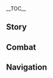 {{CharacterTabs}}
{{LanguageTabs}}
{{Stub|1={{Meta/VO|tl=1|rm=1|Korean}}}}
__TOC__
==Story==
{{VO/Story
|character           = {{ROOTPAGENAME}}
|language            = ko
|name                = 고로

|vo_01_01_title      = 첫 만남…
|vo_01_01_subtitle   = Hello
|vo_01_01_file       = VO_{language}{character} Hello.ogg
|vo_01_01_tx         = 와타츠미섬 저항군 대장 고로, 도우러 왔어! 네 명성은 익히 들어 알고 있지. 난 네 옆에서 함께 싸우고, 함께 승리할 거야! 어때? 방금 내 대사? 꽤 괜찮은 기세였지?
|vo_01_01_rm         = 
|vo_01_01_tl         = 

|vo_02_01_title      = 잡담・군사 전략
|vo_02_01_subtitle   = Chat: Tactics
|vo_02_01_file       = VO_{language}{character} Chat - Tactics.ogg
|vo_02_01_tx         = 항상 전투태세를 갖춰야 변수에 대응할 수 있어
|vo_02_01_rm         = 
|vo_02_01_tl         = 

|vo_02_02_title      = 잡담・훈련
|vo_02_02_subtitle   = Chat: Training
|vo_02_02_file       = VO_{language}{character} Chat - Training.ogg
|vo_02_02_tx         = 모처럼 전투가 없으니까, 체력 훈련이나 하자!
|vo_02_02_rm         = 
|vo_02_02_tl         = 

|vo_02_03_title      = 잡담・체격
|vo_02_03_subtitle   = Chat: Physique
|vo_02_03_file       = VO_{language}{character} Chat - Physique.ogg
|vo_02_03_tx         = 건장한 체격은 힘의 상징이지. 사기를 높이는 데도 도움 되고. 더 노력해야겠어!
|vo_02_03_rm         = 
|vo_02_03_tl         = 

|vo_03_01_title      = 비가 올 때…
|vo_03_01_subtitle   = When It Rains
|vo_03_01_file       = VO_{language}{character} When It Rains.ogg
|vo_03_01_tx         = 꼬리가 젖었네…. 모닥불에서 좀 말려야겠어
|vo_03_01_rm         = 
|vo_03_01_tl         = 

|vo_03_02_title      = 번개가 칠 때…
|vo_03_02_subtitle   = When Thunder Strikes
|vo_03_02_file       = VO_{language}{character} When Thunder Strikes.ogg
|vo_03_02_tx         = 적군인가!?
|vo_03_02_rm         = 
|vo_03_02_tl         = 

|vo_03_03_title      = 눈이 올 때…
|vo_03_03_subtitle   = When It Snows
|vo_03_03_file       = VO_{language}{character} When It Snows.ogg
|vo_03_03_tx         = 추워… 이런 날씨에 야외활동은 안 하는 게 좋지…
|vo_03_03_rm         = 
|vo_03_03_tl         = 

|vo_03_04_title      = 햇살이 좋을 때…
|vo_03_04_subtitle   = When the Sun Is Out
|vo_03_04_file       = VO_{language}{character} When the Sun Is Out.ogg
|vo_03_04_tx         = 햇볕을 쬐는 건 좋지만, 사기가 해이해지면 안 돼
|vo_03_04_rm         = 
|vo_03_04_tl         = 

|vo_03_05_title      = 강풍이 불 때…
|vo_03_05_subtitle   = When the Wind Is Blowing
|vo_03_05_file       = VO_{language}{character} When the Wind Is Blowing.ogg
|vo_03_05_tx         = 순풍일 땐 우리가 유리해. 역풍이래도 겁먹을 필요 없어!
|vo_03_05_rm         = 
|vo_03_05_tl         = 

|vo_04_01_title      = 아침 인사…
|vo_04_01_subtitle   = Good Morning
|vo_04_01_file       = VO_{language}{character} Good Morning.ogg
|vo_04_01_tx         = 아침 훈련 시간인데, 같이 등산 갈래?
|vo_04_01_rm         = 
|vo_04_01_tl         = 

|vo_04_02_title      = 점심 인사…
|vo_04_02_subtitle   = Good Afternoon
|vo_04_02_file       = VO_{language}{character} Good Afternoon.ogg
|vo_04_02_tx         = 점심은 생선 무조림과 흰 쌀밥이야. 이 조합이 저항군들 사이에서 유행이거든, 너도 한번 먹어봐
|vo_04_02_rm         = 
|vo_04_02_tl         = 

|vo_04_03_title      = 저녁 인사…
|vo_04_03_subtitle   = Good Evening
|vo_04_03_file       = VO_{language}{character} Good Evening.ogg
|vo_04_03_tx         = 밤에도 태만하지 말고 눈이 어둠에 익숙해질 수 있게 해야 돼. 칠흑같이 어두운 곳이 전쟁터가 될 수도 있으니까
|vo_04_03_rm         = 
|vo_04_03_tl         = 

|vo_04_04_title      = 굿나잇…
|vo_04_04_subtitle   = Good Night...
|vo_04_04_file       = VO_{language}{character} Good Night.ogg
|vo_04_04_tx         = 피곤해? 그럼 보초는 내가 설 테니까 넌 좀 쉬어! 네가 돌아왔을 때 모든 게 전과 똑같은 모습일 거라고 내가 보장할게
|vo_04_04_rm         = 
|vo_04_04_tl         = 

|vo_05_01_title      = 고로 자신에 대해・형님
|vo_05_01_subtitle   = About {character}: Top Dog
|vo_05_01_file       = VO_{language}{character} About {character} - Top Dog.ogg
|vo_05_01_tx         = 「고로 형님」? 어디서 들은 거야? 휴… 솔직히 말할게. 평소 장병들과 친하게 지내거든. 좋은 물건이 있으면 다 같이 공유하기도 하고. 그래서 그들이 날 존중하는 의미로 사석에서 형님이라고 부르곤 해. 하지만 다들 나보다 나이가 많은걸…
|vo_05_01_rm         = 
|vo_05_01_tl         = 

|vo_05_02_title      = 고로 자신에 대해・의견
|vo_05_02_subtitle   = About {character}: Advice
|vo_05_02_friendship = 4
|vo_05_02_file       = VO_{language}{character} About {character} - Advice.ogg
|vo_05_02_tx         = 내가 항상 전투에서 이겨서 그런지 장병들은 날 대단한 사람이라고 생각하는 모양이야. 아주 작은 일에도 내 의견을 묻곤 해. 그들의 눈빛을 보면 거절할 수 없지만, 내 계략에도 한계가 있어서… 원칙적인 얘기나, 감으로 대답을 해줄 수밖에 없거든. 에휴, 뭔가 좀 미안한 것 같네…
|vo_05_02_rm         = 
|vo_05_02_tl         = 

|vo_06_01_title      = 우리에 대해・고민 상담
|vo_06_01_subtitle   = About Us: Speaking Your Mind
|vo_06_01_file       = VO_{language}{character} About Us - Speaking Your Mind.ogg
|vo_06_01_tx         = 고민 있으면 마음속에 묻어두지 말고, 나한테 얘기해. 내가 모든 일을 다 잘하진 않지만, 최선을 다해서 방법을 생각해 볼게! 내 대답이… 좀 못 미더울 수도 있지만, 너의 가장 좋은 청중이 되어줄게
|vo_06_01_rm         = 
|vo_06_01_tl         = 

|vo_06_02_title      = 우리에 대해・동고동락
|vo_06_02_subtitle   = About Us: Camaraderie
|vo_06_02_friendship = 6
|vo_06_02_file       = VO_{language}{character} About Us - Camaraderie.ogg
|vo_06_02_tx         = 같이 훈련하고, 같이 밥 먹고, 같이 쉬면… 소통하기도 편하고, 호흡도 잘 맞게 돼. 중요한 순간에 눈빛만으로 메시지를 전달할 수도 있고… 어? 그러면 안 돼? 음… 나랑 다른 형제들은 다 이렇게 친해졌는데
|vo_06_02_rm         = 
|vo_06_02_tl         = 

|vo_07_01_title      = 「신의 눈」에 대해…
|vo_07_01_subtitle   = About the Vision
|vo_07_01_friendship = 4
|vo_07_01_file       = VO_{language}{character} About the Vision.ogg
|vo_07_01_tx         = 「신의 눈」은 내가 전장에서 더 큰 책임을 지고, 전우들을 위해 길을 열 수 있도록 많은 도움을 주지. 하지만 개인의 힘이 아무리 강해도 전쟁의 승패를 좌우할 수 없어. 모두가 힘을 합치는 게 제일 중요하지
|vo_07_01_rm         = 
|vo_07_01_tl         = 

|vo_07_02_title      = 하고 싶은 이야기・가벼운 옷차림
|vo_07_02_subtitle   = Something to Share: Dressed for Battle
|vo_07_02_friendship = 4
|vo_07_02_file       = VO_{language}{character} Something to Share - Dressed for Battle.ogg
|vo_07_02_tx         = 가벼운 옷차림으로 전투에 나가는 게 나랑 잘 맞아. 난 전장을 빠르게 누비며 승기를 잡는 데 자신 있거든. 내 화살은 가장 강한 장병을 겨누고, 상대방의 기세를 꺾어버리지
|vo_07_02_rm         = 
|vo_07_02_tl         = 

|vo_07_03_title      = 하고 싶은 이야기・상승장군
|vo_07_03_subtitle   = Something to Share: Ever-Victorious General
|vo_07_03_file       = VO_{language}{character} Something to Share - Ever-Victorious General.ogg
|vo_07_03_tx         = 장병들이 내게 「뾰족 귀의 상승 장군」이라는 별명을 붙여줬어. 게다가 「고로 형님의 귀를 만지면 상승 장군의 행운을 얻을 수 있다」는 이상한 소문까지 돌고 있지. 아… 만지는 건 절대 안 돼! 그들이 아무리 재밌어하더라도 안 된다고! 음? 너도 만져보고 싶다고? 야, 야…
|vo_07_03_rm         = 
|vo_07_03_tl         = 

|vo_07_04_title      = 흥미있는 일…
|vo_07_04_subtitle   = Interesting Things
|vo_07_04_file       = VO_{language}{character} Interesting Things.ogg
|vo_07_04_tx         = 리월엔 구름 위로 높이 솟은 산들이 많다던데, 직접 가서 보고 등산도 해보고 싶어
|vo_07_04_rm         = 
|vo_07_04_tl         = 

|vo_08_01_title      = 북두에 대해…
|vo_08_01_subtitle   = About [[Beidou]]
|vo_08_01_friendship = 4
|vo_08_01_file       = VO_{language}{character} About Beidou.ogg
|vo_08_01_tx         = 북두 선장은 의리를 중시하고 실력도 뛰어나서 존경받을 만해. 동료들이 분쟁에 휘말리는 걸 원치 않는다고 했던 그녀의 말을 우리도 이해해. 그래서 꼭 필요할 때만 도움을 청하지
|vo_08_01_rm         = 
|vo_08_01_tl         = 

|vo_08_02_title      = 카에데하라 카즈하에 대해…
|vo_08_02_subtitle   = About [[Kaedehara Kazuha]]
|vo_08_02_friendship = 4
|vo_08_02_file       = VO_{language}{character} About Kaedehara Kazuha.ogg
|vo_08_02_tx         = 아주 다양한 방랑자를 만나봤지만, 카즈하는 그중에서도 가장 특이한 사람이야. 바람처럼 어디에도 머물지 않지만, 항상 주변 사람에게 뭔가를 가져다주거든. 카즈하와 함께 싸우면서 난 「소탈함」을 배웠어. 어쨌든 난 카즈하랑 꽤 잘 맞아!
|vo_08_02_rm         = 
|vo_08_02_tl         = 

|vo_08_03_title      = 산고노미야 코코미에 대해・직책
|vo_08_03_subtitle   = About [[Sangonomiya Kokomi]]: Duties
|vo_08_03_friendship = 4
|vo_08_03_file       = VO_{language}{character} About Sangonomiya Kokomi - Duties.ogg
|vo_08_03_tx         = 산고노미야 님은 와타츠미섬의 최고 지도자로서 현재 정세를 파악하고 계획을 세우는 일을 맡고 계셔. 난 세부 사항을 실행하고, 전선의 형세를 통제하는 걸 맡고 있고. 저항군은 모두가 한마음으로 승리만을 좇지
|vo_08_03_rm         = 
|vo_08_03_tl         = 

|vo_08_04_title      = 산고노미야 코코미에 대해・태도
|vo_08_04_subtitle   = About Sangonomiya Kokomi: Attitude
|vo_08_04_friendship = 4
|vo_08_04_file       = VO_{language}{character} About Sangonomiya Kokomi - Attitude.ogg
|vo_08_04_tx         = 나는 산고노미야 님을 마음 깊이 존경해. 만약 산고노미야 님의 신묘한 계략이 없었다면 저항군은 전쟁에서 지금과 같은 성과를 거둘 수 없었을 거야. 하지만 사석에서 산고노미야 님은 조용한 생활을 더 좋아하시는 것 같아. 군사 업무 때문이 아니라면 굳이 그분을 방해하는 일은 없어
|vo_08_04_rm         = 
|vo_08_04_tl         = 

|vo_08_05_title      = 라이덴 쇼군에 대해…
|vo_08_05_subtitle   = About the [[Raiden Shogun]]
|vo_08_05_friendship = 4
|vo_08_05_quest      = Omnipresence Over Mortals
|vo_08_05_file       = VO_{language}{character} About the Raiden Shogun.ogg
|vo_08_05_tx         = 라이덴 쇼군… 어떤 이유 때문이었든, 예전 그녀의 행동엔 동의 못 해. 현재 와타츠미섬과 막부가 평화 조약을 맺긴 했지만, 결코 경계를 늦출 순 없어. 다시 충돌하는 일이 생긴다면, 난 반드시 전선으로 돌아갈 거야
|vo_08_05_rm         = 
|vo_08_05_tl         = 

|vo_08_06_title      = 쿠죠 사라에 대해…
|vo_08_06_subtitle   = About [[Kujou Sara]]
|vo_08_06_friendship = 4
|vo_08_06_quest      = Stillness, the Sublimation of Shadow
|vo_08_06_file       = VO_{language}{character} About Kujou Sara.ogg
|vo_08_06_tx         = 막부군에 좋은 감정은 없지만, 쿠죠 사라는 아마 막부군 중에서도 가장 정직한 장성일 거야. 여러 번 겨뤄봤는데, 이길 때도 있고 질 때도 있었지. 전엔 성숙하지 못하게도 저런 사람이 민중의 염원을 소중히 여기고, 막부의 통제를 받지 않으면 좋겠다고 생각한 적이 있어
|vo_08_06_rm         = 
|vo_08_06_tl         = 

|vo_08_07_title      = 야에 미코에 대해…
|vo_08_07_subtitle   = About [[Yae Miko]]
|vo_08_07_friendship = 4
|vo_08_07_file       = VO_{language}{character} About Yae Miko.ogg
|vo_08_07_tx         = 그 여자 얘기는 안 하면 안 돼? 네가 하라는 거 다 도와줄게, 허드렛일도 괜찮아…. 으… 내 정신건강을 위해서라도 화제를 바꾸는 게 어때?
|vo_08_07_rm         = 
|vo_08_07_tl         = 

|vo_08_08_title      = 카미사토 아야카에 대해…
|vo_08_08_subtitle   = About [[Kamisato Ayaka]]
|vo_08_08_friendship = 4
|vo_08_08_quest      = Stillness, the Sublimation of Shadow
|vo_08_08_file       = VO_{language}{character} About Kamisato Ayaka.ogg
|vo_08_08_tx         = 야시로 봉행은 막부에 속해있긴 하지만 민중의 입장에 더 가까이 서 있지. 이런 곤란한 상황에서 「백로공주」가 자신의 입장을 확고히 할 수 있었던 걸 보면 굉장히 냉정하고 일처리를 잘하는 사람 같아. 그 점은 배울만해
|vo_08_08_rm         = 
|vo_08_08_tl         = 

|vo_08_09_title      = 사유에 대해…
|vo_08_09_subtitle   = About [[Sayu]]
|vo_08_09_friendship = 4
|vo_08_09_file       = VO_{language}{character} About Sayu.ogg
|vo_08_09_tx         = 우리 쪽 정보에 의하면 그 닌자는 잠입술법이 뛰어나다던데, 산고노미야 님의 묘책 속에서 그녀의 인술이 유용하게 쓰이지 않을까 싶어…. 하지만 행방이 워낙 묘연하다는 소문도 있어서 불러오기 쉽지 않을 것 같은데… 음? 야시로 봉행 사람이라고? …어, 그럼 됐어
|vo_08_09_rm         = 
|vo_08_09_tl         = 

|vo_08_10_title      = 시카노인 헤이조에 대해…
|vo_08_10_subtitle   = About [[Shikanoin Heizou]]
|vo_08_10_friendship = 4
|vo_08_10_file       = VO_{language}{character} About Shikanoin Heizou.ogg
|vo_08_10_tx         = 그 수상하기 짝이 없고 빈둥거리기만 하는 탐정 선생? 어쨌든 막부 출신인 사람을 완전히 믿을 순 없어. 계속 주시할 거야! 그나저나 그 사람 추리 능력은 꽤 있던데. 그게 어떤 음모인지 아닌지는… 음, 시간이 말해주겠지
|vo_08_10_rm         = 
|vo_08_10_tl         = 

|vo_09_01_title      = 고로에 대해 알기・첫 번째
|vo_09_01_subtitle   = More About {character}: I
|vo_09_01_file       = VO_{language}{character} More About {character} - 01.ogg
|vo_09_01_tx         = 난 대부분의 시간을 전쟁터에서 보내니까, 내 얘기가 재밌진 않을 텐데… 그래도 네가 듣고 싶다면 천천히 말해줄게! 생각나면 생각나는 대로!
|vo_09_01_rm         = 
|vo_09_01_tl         = 

|vo_09_02_title      = 고로에 대해 알기・두 번째
|vo_09_02_subtitle   = More About {character}: II
|vo_09_02_friendship = 3
|vo_09_02_file       = VO_{language}{character} More About {character} - 02.ogg
|vo_09_02_tx         = 난 대단한 지략도 없고, 가진 거라곤 오직 두 손과 목숨뿐이야. 어쩌면 내 손이 그만큼 강하고, 생명력이 질긴 거겠지. 수많은 악전고투 속에서도 살아남았으니까. 누군가는 날 따르기만 하면 절망적인 전투에서도 무사할 수 있다고 말하곤 해. 그러다 보니 어느새 사람들이 인정해 주는 장성이 된 거야
|vo_09_02_rm         = 
|vo_09_02_tl         = 

|vo_09_03_title      = 고로에 대해 알기・세 번째
|vo_09_03_subtitle   = More About {character}: III
|vo_09_03_friendship = 4
|vo_09_03_quest      = Stillness, the Sublimation of Shadow
|vo_09_03_file       = VO_{language}{character} More About {character} - 03.ogg
|vo_09_03_tx         = 처음에 우리의 적은 도적 떼와 해적 그리고 마물이었지만, 후에 라이덴 쇼군이 「안수령」을 내렸어. 기고만장한 막부군이 우리 앞으로 몰려왔지만, 우리에게 호되게 당했지. 하하, 그들도 아마 이렇게 격렬한 저항에 부딪히게 될 거라곤 생각도 못 했을 거야
|vo_09_03_rm         = 
|vo_09_03_tl         = 

|vo_09_04_title      = 고로에 대해 알기・네 번째
|vo_09_04_subtitle   = More About {character}: IV
|vo_09_04_friendship = 5
|vo_09_04_file       = VO_{language}{character} More About {character} - 04.ogg
|vo_09_04_tx         = 난 전투가 시작되면 무아지경이 돼서 적진 속으로 너무 깊게 돌격하는 치명적인 단점이 있다고 산고노미야 님이 말씀해주셨어. 용맹한 건 좋지만, 군대를 통솔하는 장성이라면 결코 그래선 안 된다고 말이야. 나… 나도 고치려고 노력하고 있어! 네가… 내 옆에서 지켜봐 줄 수 있을까?
|vo_09_04_rm         = 
|vo_09_04_tl         = 

|vo_09_05_title      = 고로에 대해 알기・다섯 번째
|vo_09_05_subtitle   = More About {character}: V
|vo_09_05_friendship = 6
|vo_09_05_file       = VO_{language}{character} More About {character} - 05.ogg
|vo_09_05_tx         = 내가 끝까지 저항해야 할 대상은 특정 단체나 진영이 아닌 「악의」야. 이런 「악의」는 모두의 염원을 짓밟고 평온한 생활을 파괴하고 제멋대로 모두를 해하지…. 그것들을 완전히 소멸시키면 난 안심하고 무기를 내려놓을 수 있을 거야. 그때가 오면 편한 옷으로 갈아입고… 와타츠미섬에서 너랑 산책하고 싶어!
|vo_09_05_rm         = 
|vo_09_05_tl         = 

|vo_10_01_title      = 고로의 취미…
|vo_10_01_subtitle   = {character}'s Hobbies
|vo_10_01_file       = VO_{language}{character} Hobbies.ogg
|vo_10_01_tx         = 난 등산을 좋아해. 험준한 산일수록 좋아! 등산은 내 육체와 정신을 단련시켜서 날 더 강하게 만들어 주거든. 그리고 동료와 함께 산에 올라 땀을 흘린 뒤 같이 산속의 절경을 감상하는 것도 인생의 큰 즐거움이지! 근데… 이나즈마의 최고봉에 오를 용기… 아니… 그럴 생각은 없어…
|vo_10_01_rm         = 
|vo_10_01_tl         = 

|vo_10_02_title      = 고로의 고민…
|vo_10_02_subtitle   = {character}'s Troubles
|vo_10_02_file       = VO_{language}{character} Troubles.ogg
|vo_10_02_tx         = 가벼운 옷차림으로 전투에 나서도 불편할 때가 있어. 불 공격이라도 당하면, 내 꼬리를 특별히 조심해야 하거든
|vo_10_02_rm         = 
|vo_10_02_tl         = 

|vo_10_03_title      = 좋아하는 음식…
|vo_10_03_subtitle   = Favorite Food
|vo_10_03_file       = VO_{language}{character} Favorite Food.ogg
|vo_10_03_tx         = 난 케이크와 삼색 경단을 좋아해! 음… 아마 이런 정교한 디저트는 자주 안 먹어서 그런가 봐. 군대 음식은 간편하고 빠르게 조리해야 해서 조미료를 많이 안 쓰거든. 설탕은 그중에서도 더 귀하고. 단맛은… 정말 참을 수 없어!
|vo_10_03_rm         = 
|vo_10_03_tl         = 

|vo_10_04_title      = 싫어하는 음식…
|vo_10_04_subtitle   = Least Favorite Food
|vo_10_04_file       = VO_{language}{character} Least Favorite Food.ogg
|vo_10_04_tx         = 편식은 잘 안 하지만, 양파는 예외야. 한 번은 보급병이 밥에 다진 양파를 넣은 적이 있는데, 그 자리에서 엉엉 울어버렸어… 어휴, 창피해라! 보급병도 엄청 미안해했지
|vo_10_04_rm         = 
|vo_10_04_tl         = 

<!-- Receiving a Gift -->
|vo_11_01_title      = 선물 획득・첫 번째
|vo_11_01_subtitle   = Receiving a Gift: I
|vo_11_01_file       = VO_{language}{character} Receiving a Gift - 01.ogg
|vo_11_01_tx         = 이 달콤한 맛은 정말 참을 수 없어!
|vo_11_01_rm         = 
|vo_11_01_tl         = 

|vo_11_02_title      = 선물 획득・두 번째
|vo_11_02_subtitle   = Receiving a Gift: II
|vo_11_02_file       = VO_{language}{character} Receiving a Gift - 02.ogg
|vo_11_02_tx         = 오! 사기가 마구 오르는걸! 내가 도울 만한 일 있어?
|vo_11_02_rm         = 
|vo_11_02_tl         = 

|vo_11_03_title      = 선물 획득・세 번째
|vo_11_03_subtitle   = Receiving a Gift: III
|vo_11_03_file       = VO_{language}{character} Receiving a Gift - 03.ogg
|vo_11_03_tx         = 생각보다 맵네… 우으, 나… 나 몸에 힘이 안 들어가
|vo_11_03_rm         = 
|vo_11_03_tl         = 

|vo_12_01_title      = 생일…
|vo_12_01_subtitle   = Birthday
|vo_12_01_file       = VO_{language}{character} Birthday.ogg
|vo_12_01_tx         = 오늘은 네 생일이잖아, 아주 의미 있는 날이지! 내가 축하해줄게! 우리 해변에서 모닥불 피워놓고 싱싱한 물고기랑 꽃게도 잡자! 내가 직접 대장 특급 「사기충전 만찬」을 만들어 줄게!
|vo_12_01_rm         = 
|vo_12_01_tl         = 

|vo_13_01_title      = 돌파의 느낌・기
|vo_13_01_subtitle   = Feelings About Ascension: Intro
|vo_13_01_ascension  = 1
|vo_13_01_file       = VO_{language}{character} Feelings About Ascension -  01.ogg
|vo_13_01_tx         = 강한 힘은 동료를 지키기 위해 존재해
|vo_13_01_rm         = 
|vo_13_01_tl         = 

|vo_13_02_title      = 돌파의 느낌・승
|vo_13_02_subtitle   = Feelings About Ascension: Building Up
|vo_13_02_ascension  = 2
|vo_13_02_file       = VO_{language}{character} Feelings About Ascension -  02.ogg
|vo_13_02_tx         = 방어만으로는 동료를 지킬 수 없어. 적극적으로 공격해야 해
|vo_13_02_rm         = 
|vo_13_02_tl         = 

|vo_13_03_title      = 돌파의 느낌・전
|vo_13_03_subtitle   = Feelings About Ascension: Climax
|vo_13_03_ascension  = 4
|vo_13_03_file       = VO_{language}{character} Feelings About Ascension -  03.ogg
|vo_13_03_tx         = 승리하는 비법은, 전투의 의미를 되새기며 올바른 전술에 따라 예리한 기세로 공격하는 거야
|vo_13_03_rm         = 
|vo_13_03_tl         = 

|vo_13_04_title      = 돌파의 느낌・결
|vo_13_04_subtitle   = Feelings About Ascension: Conclusion
|vo_13_04_ascension  = 6
|vo_13_04_file       = VO_{language}{character} Feelings About Ascension -  04.ogg
|vo_13_04_tx         = 막을 수 없는 기세로 전우들과 호흡을 잘 맞추면 어떤 상항에서든 승리할 수 있구나. 알려줘서 고마워! 이건 우리 두 사람이 함께 이뤄낸 승리야
|vo_13_04_rm         = 
|vo_13_04_tl         = 
}}

==Combat==
{{Combat VO
|character           = {{ROOTPAGENAME}}
|language            = ko

|skill_1_tx          = 진군하라!
|skill_1_tl          = 
|skill_1_rm          = 
|skill_2_tx          = 공격!
|skill_2_tl          = 
|skill_2_rm          = 
|skill_3_tx          = 대열을 맞춰!
|skill_3_tl          = 
|skill_3_rm          = 

|burst_1_tx          = 나와 함께 출정!
|burst_1_tl          = 
|burst_1_rm          = 
|burst_2_tx          = 파죽지세!
|burst_2_tl          = 
|burst_2_rm          = 
|burst_3_tx          = 기선제압이다!
|burst_3_tl          = 
|burst_3_rm          = 

|sprint-s_1_tx       = 날 따라와
|sprint-s_1_tl       = 
|sprint-s_1_rm       = 
|sprint-s_2_file     = Sprint Start 02,Sprint Start 03


|glider_1_file       = Deploying Wind Glider 01,Deploying Wind Glider 02,Deploying Wind Glider 03

|chest_1_tx          =   오늘 운이 좋은데!
|chest_1_tl          = 
|chest_1_rm          = 
|chest_2_tx          =   동료들과 나눠 가지자!
|chest_2_tl          = 
|chest_2_rm          = 
|chest_3_tx          =   이 보물상자… 여기서 날 매복한 건가?
|chest_3_tl          = 
|chest_3_rm          = 

|low-hp_1_tx         = 아직 싸울 수 있어!
|low-hp_1_tl         = 
|low-hp_1_rm         = 
|low-hp_2_tx         = 방심했군!
|low-hp_2_tl         = 
|low-hp_2_rm         = 
|low-hp_3_tx         = 항복하긴 아직 일러!
|low-hp_3_tl         = 
|low-hp_3_rm         = 


|fallen_1_tx         = 패배했군…
|fallen_1_tl         = 
|fallen_1_rm         = 
|fallen_2_tx         = 와타츠미섬의… 모두들…
|fallen_2_tl         = 
|fallen_2_rm         = 
|fallen_3_tx         = 전군… 후퇴하라…
|fallen_3_tl         = 
|fallen_3_rm         = 

|hit-l_1_tx          = 간지럽지도 않군!
|hit-l_1_tl          = 
|hit-l_1_rm          = 
|hit-l_2_file        = Light Hit Taken 02,Light Hit Taken 03,Light Hit Taken 04,Light Hit Taken 05,Light Hit Taken 06

|hit-h_1_tx          = 더 해보시지!
|hit-h_1_tl          = 
|hit-h_1_rm          = 
|hit-h_2_file        = Heavy Hit Taken 02,Heavy Hit Taken 03,Heavy Hit Taken 04,Heavy Hit Taken 05,Heavy Hit Taken 06

|join_1_tx           = 언제든 출발할 수 있어!
|join_1_tl           = 
|join_1_rm           = 
|join_2_tx           = 진군 준비!
|join_2_tl           = 
|join_2_rm           = 
|join_3_tx           = 대열을 맞춰라!
|join_3_tl           = 
|join_3_rm           = 

|idle_1_file         = Standby 02

|atk-l_1_file        = Light Attack 01,Light Attack 02,Light Attack 03,Light Attack 04,Light Attack 05,Light Attack 06,Light Attack 07

|atk-m_1_file        = Mid Attack 01,Mid Attack 02,Mid Attack 03

|atk-h_1_file        = Heavy Attack 01,Heavy Attack 02,Heavy Attack 03

|climb_1_file        = Climbing 01,Climbing 02,Climbing 03,Climbing 04,Climbing 05

|climb-b_1_file      = Climbing Breath 01,Climbing Breath 02,Climbing Breath 03

|jump_1_file         = Jumping 01,Jumping 02,Jumping 03,Jumping 04,Jumping 05
}}

==Navigation==
{{Character Navbox|link type=vo-ko}}